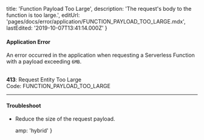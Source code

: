 
  title: 'Function Payload Too Large',
  description:
    'The request\'s body to the function is too large.',
  editUrl: 'pages/docs/error/application/FUNCTION_PAYLOAD_TOO_LARGE.mdx',
  lastEdited: '2019-10-07T13:41:14.000Z'
}

#### Application Error

An error occurred in the application when requesting a Serverless Function with a payload exceeding `6MB`.

<br />

<Note label={false}>
  <b>413</b>: Request Entity Too Large
  <br />
  Code: <InlineCode>FUNCTION_PAYLOAD_TOO_LARGE</InlineCode>
</Note>

---

#### Troubleshoot

- Reduce the size of the request payload.


  amp: 'hybrid'
}
